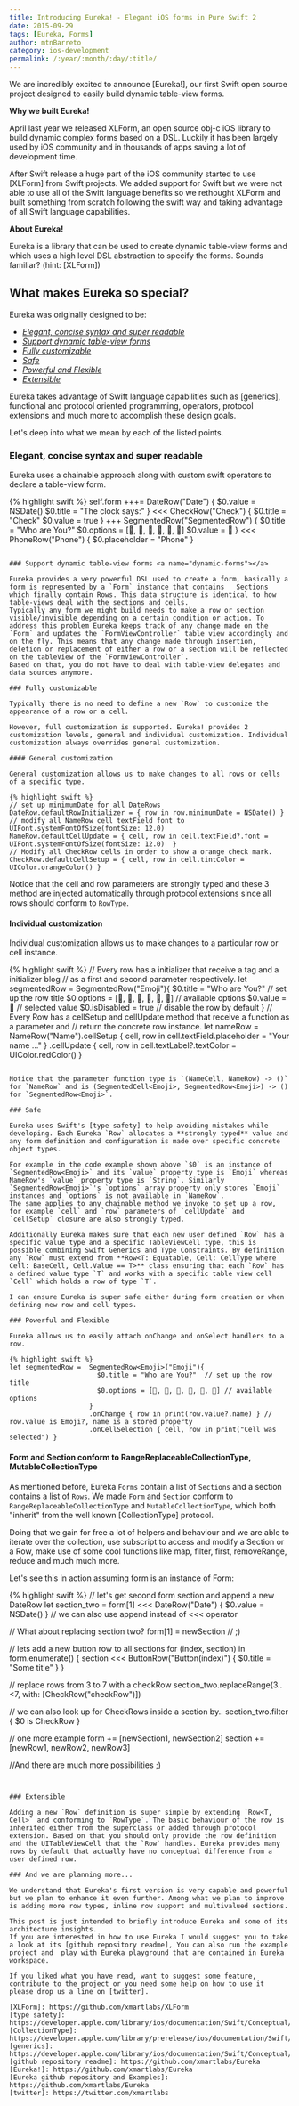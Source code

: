 ```yaml
---
title: Introducing Eureka! - Elegant iOS forms in Pure Swift 2
date: 2015-09-29
tags: [Eureka, Forms]
author: mtnBarreto
category: ios-development
permalink: /:year/:month/:day/:title/
---
```


We are incredibly excited to announce [Eureka!], our first Swift open source project designed to easily build dynamic table-view forms.

**Why we built Eureka!**

April last year we released XLForm, an open source obj-c iOS library to build dynamic complex forms based on a DSL. Luckily it has been largely used by iOS community and in thousands of apps saving a lot of development time.

After Swift release a huge part of the iOS community started to use [XLForm] from Swift projects. We added support for Swift but we were not able to use all of the Swift language benefits so we rethought XLForm and built something from scratch following the swift way and taking advantage of all Swift language capabilities.

**About Eureka!**

Eureka is a library that can be used to create dynamic table-view forms and which uses a high level DSL abstraction to specify the forms. Sounds familiar? (hint: [XLForm])

## What makes Eureka so special?

Eureka was originally designed to be:

* [*Elegant, concise syntax and super readable*](#elegant-concise-readable)
* [*Support dynamic table-view forms*](#dynamic-forms)
* [*Fully customizable*](#fully-customizable)
* [*Safe*](#safe)
* [*Powerful and Flexible*](#powerful-and-flexible)
* [*Extensible*](#extensible)

Eureka takes advantage of Swift language capabilities such as [generics], functional and protocol oriented programming, operators, protocol extensions and much more to accomplish these design goals.  

Let's deep into what we mean by each of the listed points.

### Elegant, concise syntax and super readable <a name="elegant-concise-readable"></a>

Eureka uses a chainable approach along with custom swift operators to declare a table-view form.

{% highlight swift %}
self.form +++=  DateRow("Date") {
                  $0.value = NSDate()
                  $0.title = "The clock says:"
                }
           <<<  CheckRow("Check") {
                  $0.title = "Check"
                  $0.value = true
                }
           +++  SegmentedRow<Emoji>("SegmentedRow") {
                  $0.title = "Who are You?"
                  $0.options = [💁, 🍐, 👦, 🐗, 🐼, 🐻]
                  $0.value = 🍐
                }
           <<<  PhoneRow("Phone") { $0.placeholder = "Phone" }
```

### Support dynamic table-view forms <a name="dynamic-forms"></a>

Eureka provides a very powerful DSL used to create a form, basically a form is represented by a `Form` instance that contains   Sections which finally contain Rows. This data structure is identical to how table-views deal with the sections and cells.
Typically any form we might build needs to make a row or section visible/invisible depending on a certain condition or action. To address this problem Eureka keeps track of any change made on the `Form` and updates the `FormViewController` table view accordingly and on the fly. This means that any change made through insertion, deletion or replacement of either a row or a section will be reflected on the tableView of the `FormViewController`.
Based on that, you do not have to deal with table-view delegates and data sources anymore.

### Fully customizable

Typically there is no need to define a new `Row` to customize the appearance of a row or a cell.

However, full customization is supported. Eureka! provides 2 customization levels, general and individual customization. Individual customization always overrides general customization.

#### General customization

General customization allows us to make changes to all rows or cells of a specific type.

{% highlight swift %}
// set up minimumDate for all DateRows
DateRow.defaultRowInitializer = { row in row.minimumDate = NSDate() }
// modify all NameRow cell textField font to UIFont.systemFontOfSize(fontSize: 12.0)
NameRow.defaultCellUpdate = { cell, row in cell.textField?.font =  UIFont.systemFontOfSize(fontSize: 12.0)  }
// Modify all CheckRow cells in order to show a orange check mark.  
CheckRow.defaultCellSetup = { cell, row in cell.tintColor = UIColor.orangeColor() }
```

Notice that the cell and row parameters are strongly typed and these 3 method are injected automatically through protocol extensions since all rows should conform to `RowType`.

#### Individual customization

Individual customization allows us to make changes to a particular row or cell instance.

{% highlight swift %}
// Every row has a initializer that receive a tag and a initializer blog
// as a first and second parameter respectively.
let segmentedRow =  SegmentedRow<Emoji>("Emoji"){
                      $0.title = "Who are You?"  // set up the row title
                      $0.options = [💁, 🍐, 👦, 🐗, 🐼, 🐻] // available options
                      $0.value = 🍐 // selected value
                      $0.isDisabled = true // disable the row by default
                    }
// Every Row has a cellSetup and cellUpdate method that receive a function as a parameter and
// return the concrete row instance.
let nameRow =  NameRow("Name").cellSetup { cell, row in
                                cell.textField.placeholder = "Your name ..."
                              }
                              .cellUpdate { cell, row in
                                cell.textLabel?.textColor = UIColor.redColor()
                              }
```

Notice that the parameter function type is `(NameCell, NameRow) -> ()` for `NameRow` and is (SegmentedCell<Emoji>, SegmentedRow<Emoji>) -> () for `SegmentedRow<Emoji>`.

### Safe

Eureka uses Swift's [type safety] to help avoiding mistakes while developing. Each Eureka `Row` allocates a **strongly typed** value and any form definition and configuration is made over specific concrete object types.

For example in the code example shown above `$0` is an instance of `SegmentedRow<Emoji>` and its `value` property type is `Emoji` whereas NameRow's `value` property type is `String`. Similarly `SegmentedRow<Emoji>`'s `options` array property only stores `Emoji` instances and `options` is not available in `NameRow`.
The same applies to any chainable method we invoke to set up a row, for example `cell` and `row` parameters of `cellUpdate` and `cellSetup` closure are also strongly typed.

Additionally Eureka makes sure that each new user defined `Row` has a specific value type and a specific TableViewCell type, this is possible combining Swift Generics and Type Constraints. By definition any `Row` must extend from **Row<T: Equatable, Cell: CellType where Cell: BaseCell, Cell.Value == T>** class ensuring that each `Row` has a defined value type `T` and works with a specific table view cell `Cell` which holds a row of type `T`.

I can ensure Eureka is super safe either during form creation or when defining new row and cell types.

### Powerful and Flexible

Eureka allows us to easily attach onChange and onSelect handlers to a row.

{% highlight swift %}
let segmentedRow =  SegmentedRow<Emoji>("Emoji"){
                      $0.title = "Who are You?"  // set up the row title
                      $0.options = [💁, 🍐, 👦, 🐗, 🐼, 🐻] // available options
                    }
                    .onChange { row in print(row.value?.name) } // row.value is Emoji?, name is a stored property
                    .onCellSelection { cell, row in print("Cell was selected") }
```

#### Form and Section conform to RangeReplaceableCollectionType, MutableCollectionType

As mentioned before, Eureka `Forms` contain a list of `Sections` and a section contains a list of `Rows`. We made `Form` and `Section` conform to `RangeReplaceableCollectionType` and `MutableCollectionType`, which both "inherit" from the well known [CollectionType] protocol.

Doing that we gain for free a lot of helpers and behaviour and we are able to iterate over the collection, use subscript to access and modify a Section or a Row, make use of some cool functions like map, filter, first, removeRange, reduce and much much more.

Let's see this in action assuming form is an instance of Form:

{% highlight swift %}
// let's get second form section and append a new DateRow
let section_two = form[1] <<< DateRow("Date") { $0.value = NSDate() } // we can also use append instead of <<< operator

// What about replacing section two?
form[1] = newSection // ;)

// lets add a new button row to all sections
for (index, section) in form.enumerate() {
    section <<< ButtonRow("Button\(index)") { $0.title = "Some title" }
}

// replace rows from 3 to 7 with a checkRow
section_two.replaceRange(3..<7, with: [CheckRow("checkRow")])

// we can also look up for CheckRows inside a section by..
section_two.filter { $0 is CheckRow }

// one more example
form += [newSection1, newSection2]
section += [newRow1, newRow2, newRow3]

//And there are much more possibilities ;)
```


### Extensible

Adding a new `Row` definition is super simple by extending `Row<T, Cell>` and conforming to `RowType`. The basic behaviour of the row is inherited either from the superclass or added through protocol extension. Based on that you should only provide the row definition and the UITableViewCell that the `Row` handles. Eureka provides many rows by default that actually have no conceptual difference from a user defined row.

### And we are planning more...

We understand that Eureka's first version is very capable and powerful but we plan to enhance it even further. Among what we plan to improve is adding more row types, inline row support and multivalued sections.

This post is just intended to briefly introduce Eureka and some of its architecture insights.
If you are interested in how to use Eureka I would suggest you to take a look at its [github repository readme], You can also run the example project and  play with Eureka playground that are contained in Eureka workspace.

If you liked what you have read, want to suggest some feature, contribute to the project or you need some help on how to use it please drop us a line on [twitter].

[XLForm]: https://github.com/xmartlabs/XLForm
[type safety]: https://developer.apple.com/library/ios/documentation/Swift/Conceptual/Swift_Programming_Language/TheBasics.html
[CollectionType]: https://developer.apple.com/library/prerelease/ios/documentation/Swift/Reference/Swift_CollectionType_Protocol/index.html
[generics]: https://developer.apple.com/library/ios/documentation/Swift/Conceptual/Swift_Programming_Language/Generics.html
[github repository readme]: https://github.com/xmartlabs/Eureka
[Eureka!]: https://github.com/xmartlabs/Eureka
[Eureka github repository and Examples]: https://github.com/xmartlabs/Eureka
[twitter]: https://twitter.com/xmartlabs

